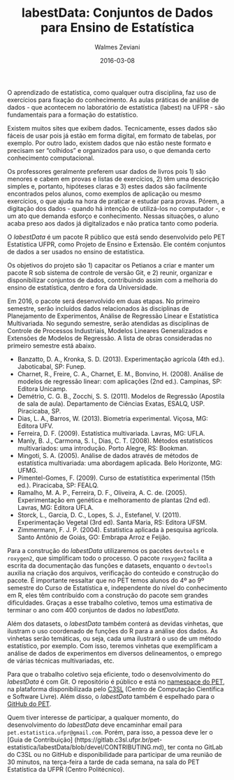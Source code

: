 % labestData: Conjuntos de Dados para Ensino de Estatística
% Walmes Zeviani
% 2016-03-08

O aprendizado de estatística, como qualquer outra disciplina, faz uso de
exercícios para fixação do conhecimento.  As aulas práticas de análise
de dados - que acontecem no laboratório de estatística (labest) na UFPR
- são fundamentais para a formação do estatístico.

Existem muitos sites que exibem dados. Tecnicamente, esses dados são
fáceis de usar pois já estão em forma digital, em formato de tabelas,
por exemplo.  Por outro lado, existem dados que não estão neste formato
e precisam ser "colhidos" e organizados para uso, o que demanda
certo conhecimento computacional.

Os professores geralmente preferem usar dados de livros pois 1) são menores
e cabem em provas e listas de exercícios, 2) têm uma descrição simples e,
portanto, hipóteses claras e 3) estes dados são facilmente encontrados pelos
alunos, como exemplos de aplicação ou mesmo exercícios, o que ajuda na hora 
de praticar e estudar para provas. Pórem, a digitação dos dados - quando há
intenção de utilizá-los no computador -, e um ato que demanda esforço e 
conhecimento. Nessas situações, o aluno acaba preso aos dados já digitalizados
e não pratica tanto como poderia.

O *labestData* é um pacote R público que está sendo desenvolvido pelo PET
Estatística UFPR, como Projeto de Ensino e Extensão. Ele contém conjuntos de
dados a ser usados no ensino de estatística.

Os objetivos do projeto são 1) capacitar os Petianos a criar e manter um 
pacote R sob sistema de controle de versão Git, e 2) reunir, organizar e
disponibilizar conjuntos de dados, contribuindo assim com a melhoria do 
ensino de estatística, dentro e fora da Universidade.

Em 2016, o pacote será desenvolvido em duas etapas. No primeiro
semestre, serão incluídos dados relacionados às disciplinas de
Planejamento de Experimentos, Análise de Regressão Linear e Estatística
Multivariada. No segundo semestre, serão atendidas as disciplinas de
Controle de Processos Industriais, Modelos Lineares Generalizados e
Extensões de Modelos de Regressão. A lista de obras consideradas no
primeiro semestre está abaixo.

  * Banzatto, D. A., Kronka, S. D. (2013). Experimentação agrícola
    (4th ed.). Jaboticabal, SP: Funep.
  * Charnet, R., Freire, C. A., Charnet, E. M., Bonvino,
    H. (2008). Análise de modelos de regressão linear: com aplicações
    (2nd ed.). Campinas, SP: Editora Unicamp.
  * Demétrio, C. G. B., Zocchi, S. S. (2011). Modelos de Regressão
    (Apostila de sala de aula). Departamento de Ciências Exatas, ESALQ,
    USP. Piracicaba, SP.
  * Dias, L. A., Barros, W. (2013). Biometria experimental. Viçosa,
    MG: Editora UFV.
  * Ferreira, D. F. (2009). Estatística multivariada. Lavras, MG: UFLA.
  * Manly, B. J., Carmona, S. I., Dias, C. T. (2008). Métodos
    estatísticos multivariados: uma introdução. Porto Alegre, RS:
    Bookman.
  * Mingoti, S. A. (2005). Análise de dados através de métodos de
    estatística multivariada: uma abordagem aplicada. Belo Horizonte,
    MG: UFMG.
  * Pimentel-Gomes, F. (2009). Curso de estatístitica experimental (15th
    ed.). Piracicaba, SP: FEALQ.
  * Ramalho, M. A. P., Ferreira, D. F., Oliveira,
    A. C. de. (2005). Experimentação em genética e melhoramento de
    plantas (2nd ed). Lavras, MG: Editora UFLA.
  * Storck, L., Garcia, D. C., Lopes, S. J., Estefanel,
    V. (2011). Experimentação Vegetal (3rd ed). Santa Maria, RS: Editora
    UFSM.
  * Zimmermann, F. J. P. (2004). Estatística aplicada à pesquisa
    agrícola. Santo Antônio de Goiás, GO: Embrapa Arroz e Feijão.

Para a construção do *labestData* utilizaremos os pacotes `devtools` e
`roxygen2`, que simplificam todo o processo. O pacote `roxygen2` facilita
a escrita da documentação das funções e datasets, enquanto  o `devtools` 
auxilia na criação dos arquivos, verificação do conteúdo e construção do pacote. 
É importante ressaltar que no PET temos alunos do 4º ao 9º semestre do Curso de
Estatística e, independente do nível do conhecimento em R, eles têm contribuído
com a construção do pacote sem grandes dificuldades. Graças a esse trabalho 
coletivo, temos uma estimativa de terminar o ano com 400 conjuntos de 
dados no *labestData*.

Além dos datasets, o *labestData* também conterá as devidas vinhetas, que
ilustram o uso coordenado de funções do R para a análise dos dados. As
vinhetas serão temáticas, ou seja, cada uma ilustrará o uso de um
método estatístico, por exemplo. Com isso, teremos vinhetas que
exemplificam a análise de dados de experimentos em diversos delineamentos,
o emprego de várias técnicas multivariadas, etc.

Para que o trabalho coletivo seja eficiente, todo o desenvolvimento do
*labestData* é com Git. O repositório é público e está no
[namespace do PET](https://gitlab.c3sl.ufpr.br/groups/pet-estatistica),
na plataforma disponibilizada pelo [C3SL](http://www.c3sl.ufpr.br/)
(Centro de Computação Científica e Software Livre). Além disso, o
*labestData* também é espelhado para o
[GitHub do PET](https://github.com/pet-estatistica/labestData).

Quem tiver interesse de participar, a qualquer momento, do
desenvolvimento do *labestData* deve encaminhar email para
`pet.estatistica.ufpr@gmail.com`. Porém, para isso, a pessoa
deve ler o [Guia de Contribuição]
(https://gitlab.c3sl.ufpr.br/pet-estatistica/labestData/blob/devel/CONTRIBUTING.md),
ter conta no GitLab do C3SL ou no GitHub e disponibilidade para
participar de uma reunião de 30 minutos, na terça-feira a tarde de cada semana, 
na sala do PET Estatística da UFPR (Centro Politécnico). 
